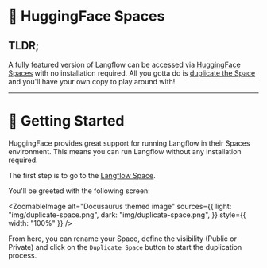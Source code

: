 # 🤗 HuggingFace Spaces

## TLDR;

A fully featured version of Langflow can be accessed via [HuggingFace Spaces](https://huggingface.co/spaces/Logspace/Langflow-Preview?duplicate=true) with no installation required. All you gotta do is [duplicate the Space](https://huggingface.co/spaces/Logspace/Langflow-Preview?duplicate=true) and you'll have your own copy to play around with!

---

# 🚀 Getting Started

HuggingFace provides great support for running Langflow in their Spaces environment. This means you can run Langflow without any installation required.

The first step is to go to the [Langflow Space](https://huggingface.co/spaces/Logspace/Langflow-Preview?duplicate=true).

You'll be greeted with the following screen:

<ZoomableImage
  alt="Docusaurus themed image"
  sources={{
    light: "img/duplicate-space.png",
    dark: "img/duplicate-space.png",
  }}
  style={{ width: "100%" }}
/>

From here, you can rename your Space, define the visibility (Public or Private) and click on the `Duplicate Space` button to start the duplication process.

